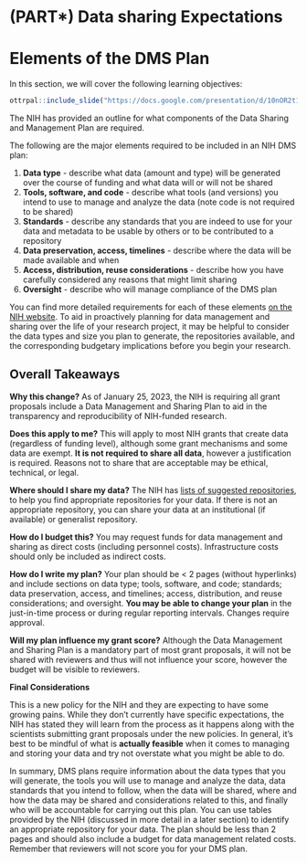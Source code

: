 # (PART\*) Data sharing Expectations {-}

# Elements of the DMS Plan

In this section, we will cover the following learning objectives: 

```r
ottrpal::include_slide("https://docs.google.com/presentation/d/10nOR2t1-F0E01fItN_l8uYRWslH2PmebPvhQzCBeCPM/edit?slide=id.g3896feb580f_16_29#slide=id.g3896feb580f_16_29")
```

The NIH has provided an outline for what components of the Data Sharing and Management Plan are required.

The following are the major elements required to be included in an NIH DMS plan:

1. **Data type** - describe what data (amount and type) will be generated over the course of funding and what data will or will not be shared
2. **Tools, software, and code** - describe what tools (and versions) you intend to use to manage and analyze the data (note code is not required to be shared)
3. **Standards** - describe any standards that you are indeed to use for your data and metadata to be usable by others or to be contributed to a repository
4. **Data preservation, access, timelines** - describe where the data will be made available and when
5. **Access, distribution, reuse considerations** - describe how you have carefully considered any reasons that might limit sharing
6. **Oversight** - describe who will manage compliance of the DMS plan

You can find more detailed requirements for each of these elements [on the NIH website](https://sharing.nih.gov/data-management-and-sharing-policy/planning-and-budgeting-for-data-management-and-sharing/writing-a-data-management-and-sharing-plan#elements-to-include-in-a-data-management-and-sharing-plan). To aid in proactively planning for data management and sharing over the life of your research project, it may be helpful to consider the data types and size you plan to generate, the repositories available, and the corresponding budgetary implications before you begin your research.

## Overall Takeaways

<div class = motivations>
**Why this change?** As of January 25, 2023, the NIH is requiring all grant proposals include a Data Management and Sharing Plan to aid in the transparency and reproducibility of NIH-funded research.
</div>

<div class = question_box>
**Does this apply to me?** This will apply to most NIH grants that create data (regardless of funding level), although some grant mechanisms and some data are exempt. **It is not required to share all data**, however a justification is required. Reasons not to share that are acceptable may be ethical, technical, or legal.
</div>

<div class = data>
**Where should I share my data?** The NIH has [lists of suggested repositories](https://sharing.nih.gov/data-management-and-sharing-policy/sharing-scientific-data/repositories-for-sharing-scientific-data), to help you find appropriate repositories for your data. If there is not an appropriate repository, you can share your data at an institutional (if available) or generalist repository.
</div>

<div class = money>
**How do I budget this?** You may request funds for data management and sharing as direct costs (including personnel costs). Infrastructure costs should only be included as indirect costs.
</div>

<div class = plan>
**How do I write my plan?** Your plan should be < 2 pages (without hyperlinks) and include sections on data type; tools, software, and code; standards; data preservation, access, and timelines; access, distribution, and reuse considerations; and oversight. **You may be able to change your plan** in the just-in-time process or during regular reporting intervals. Changes require approval.
</div>

<div class = submit>
**Will my plan influence my grant score?** Although the Data Management and Sharing Plan is a mandatory part of most grant proposals, it will not be shared with reviewers and thus will not influence your score, however the budget will be visible to reviewers.
</div>

<div class = blackbox>
**Final Considerations**

This is a new policy for the NIH and they are expecting to have some growing pains. While they don't currently have specific expectations, the NIH has stated they will learn from the process as it happens along with the scientists submitting grant proposals under the new policies. In general, it's best to be mindful of what is **actually feasible** when it comes to managing and storing your data and try not overstate what you might be able to do.
</div>

In summary, DMS plans require information about the data types that you will generate, the tools you will use to manage and analyze the data, data standards that you intend to follow, when the data will be shared, where and how the data may be shared and considerations related to this, and finally who will be accountable for carrying out this plan. You can use tables provided by the NIH (discussed in more detail in a later section) to identify an appropriate repository for your data. The plan should be less than 2 pages and should also include a budget for data management related costs. Remember that reviewers will not score you for your DMS plan.
